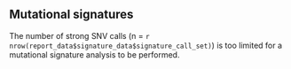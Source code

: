 ## Mutational signatures

The number of strong SNV calls (n = `r nrow(report_data$signature_data$signature_call_set)`) is too limited for a mutational signature analysis to be performed.
<br>
